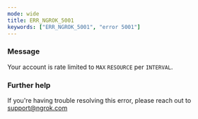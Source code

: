 ```yaml
---
mode: wide
title: ERR_NGROK_5001
keywords: ["ERR_NGROK_5001", "error 5001"]
---
```



### Message

Your account is rate limited to `MAX` `RESOURCE` per `INTERVAL`.

<ErrorDetails />

### Further help

If you're having trouble resolving this error, please reach out to [support@ngrok.com](mailto:support@ngrok.com?subject=Help%20with%20ERR_NGROK_5001)
